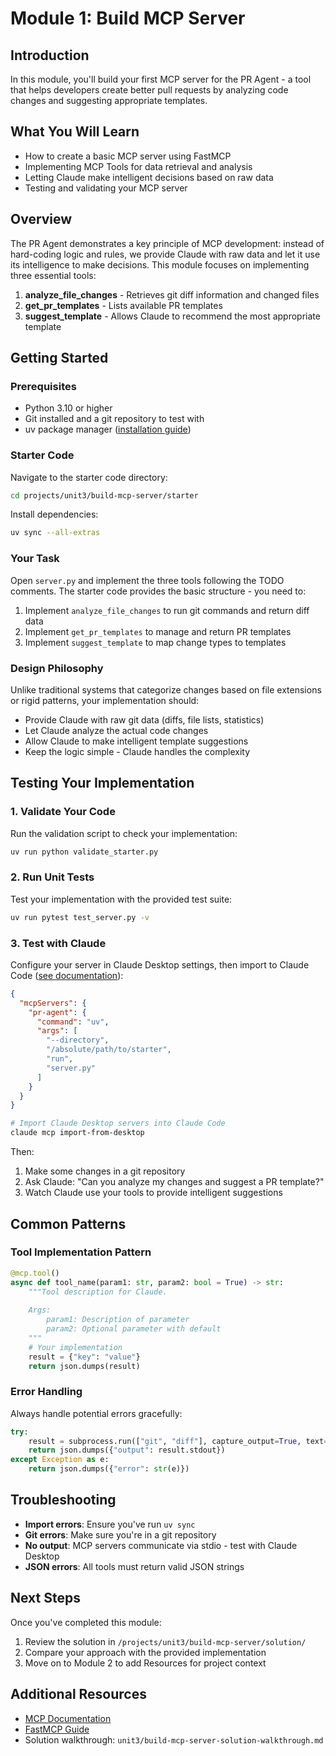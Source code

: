 # Module 1: Build MCP Server

## Introduction

In this module, you'll build your first MCP server for the PR Agent - a tool that helps developers create better pull requests by analyzing code changes and suggesting appropriate templates.

## What You Will Learn

- How to create a basic MCP server using FastMCP
- Implementing MCP Tools for data retrieval and analysis  
- Letting Claude make intelligent decisions based on raw data
- Testing and validating your MCP server

## Overview

The PR Agent demonstrates a key principle of MCP development: instead of hard-coding logic and rules, we provide Claude with raw data and let it use its intelligence to make decisions. This module focuses on implementing three essential tools:

1. **analyze_file_changes** - Retrieves git diff information and changed files
2. **get_pr_templates** - Lists available PR templates
3. **suggest_template** - Allows Claude to recommend the most appropriate template

## Getting Started

### Prerequisites

- Python 3.10 or higher
- Git installed and a git repository to test with
- uv package manager ([installation guide](https://docs.astral.sh/uv/getting-started/installation/))

### Starter Code

Navigate to the starter code directory:

```bash
cd projects/unit3/build-mcp-server/starter
```

Install dependencies:

```bash
uv sync --all-extras
```

### Your Task

Open `server.py` and implement the three tools following the TODO comments. The starter code provides the basic structure - you need to:

1. Implement `analyze_file_changes` to run git commands and return diff data
2. Implement `get_pr_templates` to manage and return PR templates
3. Implement `suggest_template` to map change types to templates

### Design Philosophy

Unlike traditional systems that categorize changes based on file extensions or rigid patterns, your implementation should:

- Provide Claude with raw git data (diffs, file lists, statistics)
- Let Claude analyze the actual code changes
- Allow Claude to make intelligent template suggestions
- Keep the logic simple - Claude handles the complexity

## Testing Your Implementation

### 1. Validate Your Code

Run the validation script to check your implementation:

```bash
uv run python validate_starter.py
```

### 2. Run Unit Tests

Test your implementation with the provided test suite:

```bash
uv run pytest test_server.py -v
```

### 3. Test with Claude

Configure your server in Claude Desktop settings, then import to Claude Code ([see documentation](https://docs.anthropic.com/en/docs/claude-code/tutorials#import-mcp-servers-from-claude-desktop)):

```json
{
  "mcpServers": {
    "pr-agent": {
      "command": "uv",
      "args": [
        "--directory",
        "/absolute/path/to/starter",
        "run",
        "server.py"
      ]
    }
  }
}
```

```bash
# Import Claude Desktop servers into Claude Code
claude mcp import-from-desktop
```

Then:
1. Make some changes in a git repository
2. Ask Claude: "Can you analyze my changes and suggest a PR template?"
3. Watch Claude use your tools to provide intelligent suggestions

## Common Patterns

### Tool Implementation Pattern

```python
@mcp.tool()
async def tool_name(param1: str, param2: bool = True) -> str:
    """Tool description for Claude.
    
    Args:
        param1: Description of parameter
        param2: Optional parameter with default
    """
    # Your implementation
    result = {"key": "value"}
    return json.dumps(result)
```

### Error Handling

Always handle potential errors gracefully:

```python
try:
    result = subprocess.run(["git", "diff"], capture_output=True, text=True)
    return json.dumps({"output": result.stdout})
except Exception as e:
    return json.dumps({"error": str(e)})
```

## Troubleshooting

- **Import errors**: Ensure you've run `uv sync`
- **Git errors**: Make sure you're in a git repository
- **No output**: MCP servers communicate via stdio - test with Claude Desktop
- **JSON errors**: All tools must return valid JSON strings

## Next Steps

Once you've completed this module:
1. Review the solution in `/projects/unit3/build-mcp-server/solution/`
2. Compare your approach with the provided implementation
3. Move on to Module 2 to add Resources for project context

## Additional Resources

- [MCP Documentation](https://modelcontextprotocol.io/)
- [FastMCP Guide](https://modelcontextprotocol.io/quickstart/server)
- Solution walkthrough: `unit3/build-mcp-server-solution-walkthrough.md`